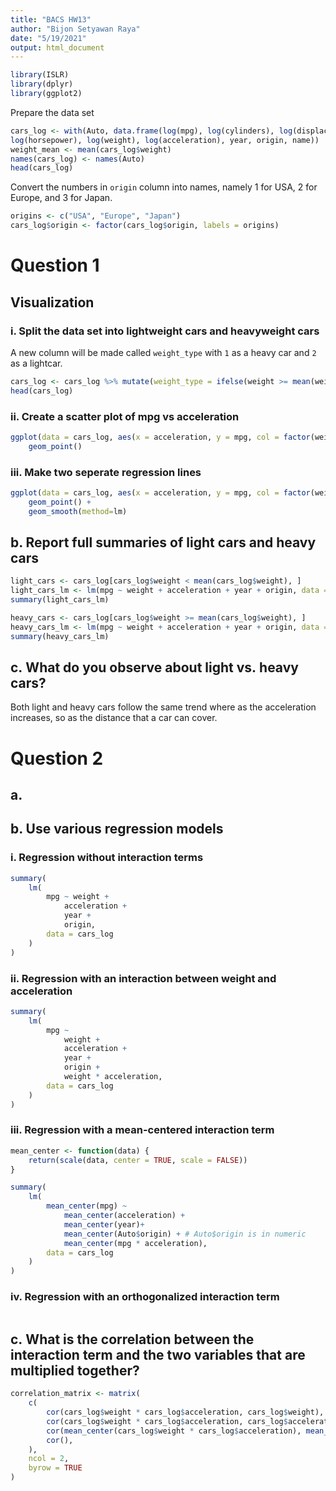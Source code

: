 ```yaml
---
title: "BACS HW13"
author: "Bijon Setyawan Raya"
date: "5/19/2021"
output: html_document
---
```


```r
library(ISLR)
library(dplyr)
library(ggplot2)
```

Prepare the data set
```r
cars_log <- with(Auto, data.frame(log(mpg), log(cylinders), log(displacement),
log(horsepower), log(weight), log(acceleration), year, origin, name))
weight_mean <- mean(cars_log$weight)
names(cars_log) <- names(Auto)
head(cars_log)
```

Convert the numbers in `origin` column into names, namely 1 for USA, 2 for Europe, and 3 for Japan.

```r
origins <- c("USA", "Europe", "Japan")
cars_log$origin <- factor(cars_log$origin, labels = origins)
```

# Question 1

## Visualization

### i. Split the data set into lightweight cars and heavyweight cars

A new column will be made called `weight_type` with `1` as a heavy car and `2` as a lightcar.
```r
cars_log <- cars_log %>% mutate(weight_type = ifelse(weight >= mean(weight), 1, 2))
head(cars_log)
```

### ii. Create a scatter plot of mpg vs acceleration

```r
ggplot(data = cars_log, aes(x = acceleration, y = mpg, col = factor(weight_type))) +
    geom_point()
```

### iii. Make two seperate regression lines

```r
ggplot(data = cars_log, aes(x = acceleration, y = mpg, col = factor(weight_type))) +
    geom_point() +
    geom_smooth(method=lm)
```


## b. Report full summaries of light cars and heavy cars

```r
light_cars <- cars_log[cars_log$weight < mean(cars_log$weight), ]
light_cars_lm <- lm(mpg ~ weight + acceleration + year + origin, data = light_cars)
summary(light_cars_lm)
```


```r
heavy_cars <- cars_log[cars_log$weight >= mean(cars_log$weight), ]
heavy_cars_lm <- lm(mpg ~ weight + acceleration + year + origin, data = light_cars)
summary(heavy_cars_lm)
```

## c. What do you observe about light vs. heavy cars?

Both light and heavy cars follow the same trend where as the acceleration increases, so as the distance that a car can cover.

# Question 2

## a. 

## b. Use various regression models

### i. Regression without interaction terms

```r
summary(
    lm(
        mpg ~ weight + 
            acceleration +
            year + 
            origin,
        data = cars_log
    )
)
```


### ii. Regression with an interaction between weight and acceleration

```r
summary(
    lm(
        mpg ~ 
            weight + 
            acceleration +
            year + 
            origin +
            weight * acceleration,
        data = cars_log
    )
)
```


### iii. Regression with a mean-centered interaction term

```r
mean_center <- function(data) {
    return(scale(data, center = TRUE, scale = FALSE))
}

summary(
    lm(
        mean_center(mpg) ~ 
            mean_center(acceleration) +
            mean_center(year)+ 
            mean_center(Auto$origin) + # Auto$origin is in numeric
            mean_center(mpg * acceleration),
        data = cars_log
    )
)
```


### iv. Regression with an orthogonalized interaction term

```r

```


## c. What is the correlation between the interaction term and the two variables that are multiplied together?

```r
correlation_matrix <- matrix(
    c(
        cor(cars_log$weight * cars_log$acceleration, cars_log$weight),
        cor(cars_log$weight * cars_log$acceleration, cars_log$acceleration),
        cor(mean_center(cars_log$weight * cars_log$acceleration), mean_center(cars_log$weight))
        cor(),
    ),
    ncol = 2,
    byrow = TRUE
)
```

